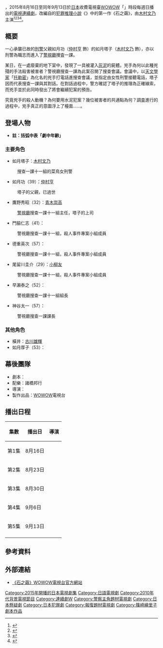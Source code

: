 {{noteTA
|G1=JP Show
}}
{{電視節目資訊框
| 顏色       = #00477D;color:#FFFFFF
| 名稱       = 石之繭
| 原名       = {{lang|ja|石の繭  殺人分析班}}
| 圖片       = Ishinomayu.JPG
| 類型       = [[犯罪|犯罪]]、[[推理|推理]]
| 原創       = {{link-ja|麻見和史|麻見和史}}<br>《{{link-ja|警視廳搜査一課十一係系列|警視庁捜査一課十一係シリーズ}}》
| 導演       = {{link-ja|內片輝|内片輝}}
| 編劇       = {{link-ja|渡邊謙作|渡辺謙作}}
| 演出       = [[木村文乃|木村文乃]]
| 片尾曲     = 
| 國家       = {{JPN}}
| 地區       = {{JPN}}
| 語言       = [[日語|日語]]
| 季數       = 1
| 集數       = 5
| 製作人     = 
| 外景       = {{JPN}}
| 每集長     = 60分鐘
| 頻道       = [[WOWOW|WOWOW]]電視台
| 電視網     = 
| 音訊制式   = [[立體聲|立體聲]]
| 開始       = 2015年8月16日
| 結束       = 2015年9月13日
| 官方網站   = http://www.wowow.co.jp/dramaw/mayu/
| imdb_id    = 
|續作=《{{tsl|ja|水晶の鼓動|水晶的跳動}} 殺人分析班》
}}
{{日本作品|石之繭|石の繭  殺人分析班}}，2015年8月16日至同年9月13日於[[日本|日本]]收費電視臺[[WOWOW|WOWOW]]「{{link-ja|連續劇W|ドラマW}}」時段每週日播出的[[電視連續劇|電視連續劇]]，改編自{{link-ja|麻見和史|麻見和史}}的[[犯罪|犯罪]][[推理小說|推理小說]]《{{link-ja|警視廳搜査一課十一係系列|警視庁捜査一課十一係シリーズ}}》中的第一作《石之繭》，由[[木村文乃|木村文乃]]主演<ref>{{cite web|url=http://www.oricon.co.jp/news/2054350/full/|script-title=ja:木村文乃、初の女刑事役「メリハリをつけて演じたい」|date=2015-06-16|language=ja|accessdate=2015-08-29|archive-date=2015-09-24|archive-url=https://web.archive.org/web/20150924154219/http://www.oricon.co.jp/news/2054350/full/|dead-url=no}}</ref><ref>{{cite web|url=http://eonet.jp/cinema/news/domestic/detail_9607.html |script-title=ja:木村文乃、青木崇高、内片輝監督が出席。WOWOW日曜オリジナルドラマ『連続ドラマW 石の繭』会見リポート |date=2015-06-16 |language=ja |archivedate=2017-07-14 |archiveurl=https://archive.is/eonetjp/cinema/news/domestic/detail_9607.html |deadurl=yes }}</ref><ref>{{cite web|url=http://www.sankei.com/economy/news/150616/prl1506160016-n1.html|script-title=ja:WOWOW 「連続ドラマＷ　石の繭」木村文乃が刑事役に初挑戦！|date=2015-06-16|language=ja|access-date=2015-08-29|archive-url=https://web.archive.org/web/20150905052736/http://www.sankei.com/economy/news/150616/prl1506160016-n1.html|archive-date=2015-09-05|dead-url=yes}}</ref><ref>{{cite web|url=http://www.cinemacafe.net/article/2015/08/05/33223.html|script-title=ja:木村文乃は酷暑の現場でも汗をかかない？ 青木崇高が証言！|date=2015-08-05|language=ja|accessdate=2015-08-29|archive-date=2015-08-08|archive-url=https://web.archive.org/web/20150808134404/http://www.cinemacafe.net/article/2015/08/05/33223.html|dead-url=no}}</ref>。

== 概要 ==
一心承襲已故的[[刑警|刑警]]父親如月功（[[仲村亨|仲村亨]] 飾）的如月塔子（[[木村文乃|木村文乃]] 飾），亦以刑警為職志而進入了[[警視廳|警視廳]]捜査一課。

某日，在一處廢棄的地下室中，發現了一具被灌入[[灰泥|灰泥]]的屍體。兇手為何以此種兇殘的手法殺害被害者？警視廳搜查一課為此案召開了搜查會議。會議中，以[[天文學家|天文學家]]「[[托勒密|托勒密]]」為化名的兇手打電話進搜查會議，並指定由女性刑警接聽電話，塔子因而代表搜查一課與其對話。在對話過程中，警方確認了塔子的推理為正確線索，而兇手並於此同時發出了將會繼續犯案的預告。

究竟兇手的殺人動機？為何要用水泥犯案？幾位被害者的共通點為何？調査進行的過程中，兇手真正的意圖浮上了檯面……。

== 登場人物 ==
*'''註：括弧中表「劇中年齡」'''
=== 主要角色 ===
*如月塔子：[[木村文乃|木村文乃]]
:搜查一課十一組的菜鳥女刑警
*如月功（39）：[[仲村亨|仲村亨]]
:塔子的父親，已過世
*鷹野秀昭（32）：[[青木崇高|青木崇高]]
:[[警視廳|警視廳]]搜查一課十一組主任，塔子的上司
*門脇仁志（41）：{{link-ja|平岳大|平岳大}}
:警視廳搜查一課十一組，殺人事件專案小組成員
*德重英次（57）：{{link-ja|北見敏之|北見敏之}}
:警視廳搜查一課十一組，殺人事件專案小組成員
*尾留川圭介（29）：[[小柳友|小柳友]]
:警視廳搜查一課十一組，殺人事件專案小組成員
*早瀨泰之（52）：{{link-ja|渡邊一惠|渡辺いっけい}}
:警視廳搜查一課十一組組長
*神谷太一（57）：{{link-ja|段田安則|段田安則}}
:警視廳搜查一課課長

=== 其他角色 ===
*橫井：[[古川雄輝|古川雄輝]]
*如月厚子（53）：{{link-ja|神野三鈴|神野三鈴}}

== 幕後團隊 ==
*劇本：{{link-ja|渡邊謙作|渡辺謙作}}
*配樂：諸橋邦行
*導演：{{link-ja|內片輝|内片輝}}
*製作出品：[[WOWOW|WOWOW]]電視台

== 播出日程 ==
{| class="wikitable" style="text-align:center"
|-
!集數!!播出日!!導演
|-
|第1集||8月16日||rowspan="5"|{{link-ja|內片輝|内片輝}}
|-
|第2集||8月23日
|-
|第3集||8月30日
|-
|第4集||9月{{0}}6日
|-
|第5集||9月13日
|-
|}

== 參考資料 == 
{{Reflist}}

== 外部連結 ==
* [http://www.wowow.co.jp/dramaw/mayu/ 《石之繭》WOWOW電視台官方網站] {{Wayback|url=http://www.wowow.co.jp/dramaw/mayu/ |date=20150828101236 }}

{{電視節目的變遷
|電視台=[[WOWOW|WOWOW]]
|播放檔次={{link-ja|連續劇W|ドラマW}}
|節目名稱= 石之繭<br>（2015.8.16 - 2015.9.13）
|上一節目= [[死之臟器|死之臟器]]<br>（2015.7.12 - 2015.8.9）
|下一節目= 殿 山一證券 最後的12人<br>（2015.9.20 - 2015.10）
}}

{{連續劇W}}
{{2016年香港播出之日劇}}

{{DEFAULTSORT:ishi no mayu}}
[[Category:2015年開播的日本電視劇集|Category:2015年開播的日本電視劇集]]
[[Category:日語電視劇|Category:日語電視劇]]
[[Category:2010年代背景電視節目|Category:2010年代背景電視節目]]
[[Category:連續劇W|Category:連續劇W]]
[[Category:警察主角題材電視劇|Category:警察主角題材電視劇]]
[[Category:日本懸疑劇|Category:日本懸疑劇]]
[[Category:日本犯罪劇|Category:日本犯罪劇]]
[[Category:報復題材電視劇|Category:報復題材電視劇]]
[[Category:篠崎繪里子劇本作品|Category:篠崎繪里子劇本作品]]